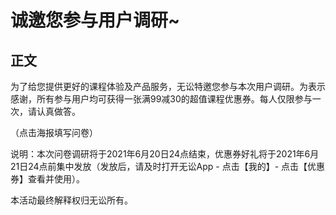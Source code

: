 # 诚邀您参与用户调研~
## 正文
为了给您提供更好的课程体验及产品服务，无讼特邀您参与本次用户调研。为表示感谢，所有参与用户均可获得一张满99减30的超值课程优惠券。每人仅限参与一次，请认真做答。
 

（点击海报填写问卷）


说明：本次问卷调研将于2021年6月20日24点结束，优惠券好礼将于2021年6月21日24点前集中发放（发放后，请及时打开无讼App - 点击【我的】- 点击【优惠券】查看并使用）。

本活动最终解释权归无讼所有。
